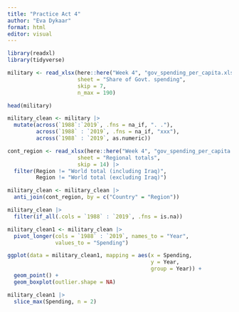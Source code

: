---
title: "Practice Act 4"
author: "Eva Dykaar"
format: html
editor: visual
---

```{r}
library(readxl) 
library(tidyverse)

military <- read_xlsx(here::here("Week 4", "gov_spending_per_capita.xlsx"), 
                      sheet = "Share of Govt. spending", 
                      skip = 7, 
                      n_max = 190)

head(military)
```

```{r}
military_clean <- military |>
  mutate(across(`1988`:`2019`, .fns = na_if, ". ."),
         across(`1988` : `2019`, .fns = na_if, "xxx"),
         across(`1988` : `2019`, as.numeric))
```

```{r}
cont_region <- read_xlsx(here::here("Week 4", "gov_spending_per_capita.xlsx"), 
                      sheet = "Regional totals", 
                      skip = 14) |> 
  filter(Region != "World total (including Iraq)", 
         Region != "World total (excluding Iraq)")
```

```{r}
military_clean <- military_clean |>
  anti_join(cont_region, by = c("Country" = "Region"))

military_clean |>
  filter(if_all(.cols = `1988` : `2019`, .fns = is.na))
```

```{r}

military_clean1 <- military_clean |>
  pivot_longer(cols = `1988` : `2019`, names_to = "Year", 
               values_to = "Spending")
```

```{r}

ggplot(data = military_clean1, mapping = aes(x = Spending, 
                                             y = Year, 
                                             group = Year)) +
  geom_point() +
  geom_boxplot(outlier.shape = NA)

```

```{r}
military_clean1 |>
  slice_max(Spending, n = 2)
```

